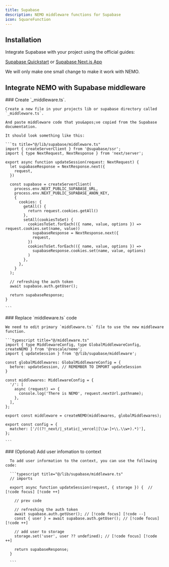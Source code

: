 ```yaml
---
title: Supabase
description: NEMO middleware functions for Supabase
icon: SquareFunction
---
```


## Installation

Integrate Supabase with your project using the official guides:

[Supabase Quickstart](https://supabase.com/docs/guides/getting-started/quickstarts/nextjs) or [Supabase Next.js App](https://supabase.com/docs/guides/getting-started/tutorials/with-nextjs)

We will only make one small change to make it work with NEMO.

## Integrate NEMO with Supabase middleware

<Steps>

  <Step>
    ### Create `_middleware.ts`.

    Create a new file in your projects lib or supabase directory called `_middleware.ts`.

    And paste middleware code that you&apos;ve copied from the Supabase documentation.

    It should look something like this:

    ```ts title="@/lib/supabase/middleware.ts"
    import { createServerClient } from '@supabase/ssr';
    import { type NextRequest, NextResponse } from 'next/server';

    export async function updateSession(request: NextRequest) {
      let supabaseResponse = NextResponse.next({
        request,
      })

      const supabase = createServerClient(
        process.env.NEXT_PUBLIC_SUPABASE_URL,
        process.env.NEXT_PUBLIC_SUPABASE_ANON_KEY,
        {
          cookies: {
            getAll() {
              return request.cookies.getAll()
            },
            setAll(cookiesToSet) {
              cookiesToSet.forEach(({ name, value, options }) => request.cookies.set(name, value))
                supabaseResponse = NextResponse.next({
                request,
              })
              cookiesToSet.forEach(({ name, value, options }) =>
                supabaseResponse.cookies.set(name, value, options)
              )
            },
          },
        }
      );

      // refreshing the auth token
      await supabase.auth.getUser();

      return supabaseResponse;
    }

    ```
  </Step>

  <Step>
    ### Replace `middleware.ts` code

    We need to edit primary `middleware.ts` file to use the new middleware function.

    ```typescript title="@/middleware.ts"
    import { type MiddlewareConfig, type GlobalMiddlewareConfig, createNEMO } from '@rescale/nemo';
    import { updateSession } from '@/lib/supabase/middleware';

    const globalMiddlewares: GlobalMiddlewareConfig = {
      before: updateSession, // REMEMBER TO IMPORT updateSession
    }

    const middlewares: MiddlewareConfig = {
      '/': [
        async (request) => {
          console.log('There is NEMO', request.nextUrl.pathname);
        },
      ],
    };

    export const middleware = createNEMO(middlewares, globalMiddlewares);

    export const config = {
      matcher: ['/((?!_next/|_static|_vercel|[\\w-]+\\.\\w+).*)'],
    };

    ```
  </Step>

  <Step>
      ### (Optional) Add user infomation to context

      To add user information to the context, you can use the following code:

      ```typescript title="@/lib/supabase/middleware.ts"
      // imports

      export async function updateSession(request, { storage }) {  // [!code focus] [!code ++]

        // prev code

        // refreshing the auth token
        await supabase.auth.getUser(); // [!code focus] [!code --]
        const { user } = await supabase.auth.getUser(); // [!code focus] [!code ++]

        // add user to storage
        storage.set('user', user ?? undefined); // [!code focus] [!code ++]

        return supabaseResponse;
      }

      ```
  </Step>

</Steps>
